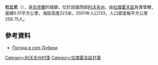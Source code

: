 {{multiple issues|
{{expand|time=2016-10-10T14:59:29+00:00}}
{{primarysources|time=2016-10-10T14:59:29+00:00}}
{{refimprove|time=2016-10-10T14:59:29+00:00}}
{{Notability Unreferenced|time=2016-10-10T14:59:29+00:00}}
}}
{{coord|50|13|42|N|24|41|31|E|scale:100000|display=title}}

'''杜比尼'''（{{lang-uk|Дубини}}），是[[烏克蘭|烏克蘭]]的城鎮，位於該國西部[[利沃夫州|利沃夫州]]，由[[拉傑霍夫區|拉傑霍夫區]]負責管轄，面積0.51平方公里，海拔高度223米，2001年人口133，人口密度每平方公里258.75人。

==參考資料==
* [http://weather.in.ua/ua/l'vovskaja/7361 Погода в селі Дубини] {{Wayback|url=http://weather.in.ua/ua/l%27vovskaja/7361 |date=20160305084419 }}

[[Category:利沃夫州村落|Category:利沃夫州村落]]
[[Category:拉傑霍夫區村落|Category:拉傑霍夫區村落]]


{{Lviv-geo-stub}}